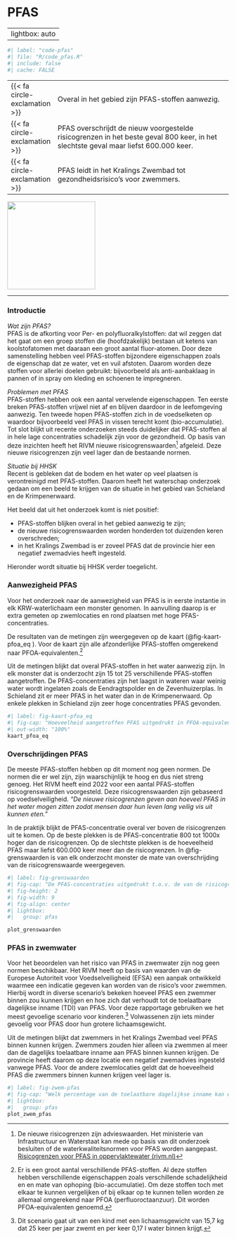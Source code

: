 # PFAS {#sec-pfas}

---
lightbox: auto
---

```r
#| label: "code-pfas"
#| file: "R/code_pfas.R"
#| include: false
#| cache: FALSE

```

::: samenvatting
|                                          |                                                                                                                                     |
|---|------------------------------------------------------------|
| [{{< fa circle-exclamation >}}]{.oranje} | Overal in het gebied zijn PFAS-stoffen aanwezig.                                                                                    |
| [{{< fa circle-exclamation >}}]{.oranje} | PFAS overschrijdt de nieuw voorgestelde risicogrenzen in het beste geval 800 keer, in het slechtste geval maar liefst 600.000 keer. |
| [{{< fa circle-exclamation >}}]{.oranje} | PFAS leidt in het Kralings Zwembad tot gezondheidsrisico's voor zwemmers.                                                           |

::: aside
![](images%5Cvince_sad2.svg){.nolightbox fig-align="center" width="200"}
:::
:::

------------------------------------------------------------------------

### Introductie {.unnumbered}

*Wat zijn PFAS?*\
PFAS is de afkorting voor Per- en polyfluoralkylstoffen: dat wil zeggen dat het gaat om een groep stoffen die (hoofdzakelijk) bestaan uit ketens van koolstofatomen met daaraan een groot aantal fluor-atomen. Door deze samenstelling hebben veel PFAS-stoffen bijzondere eigenschappen zoals de eigenschap dat ze water, vet en vuil afstoten. Daarom worden deze stoffen voor allerlei doelen gebruikt: bijvoorbeeld als anti-aanbaklaag in pannen of in spray om kleding en schoenen te impregneren.

*Problemen met PFAS*\
PFAS-stoffen hebben ook een aantal vervelende eigenschappen. Ten eerste breken PFAS-stoffen vrijwel niet af en blijven daardoor in de leefomgeving aanwezig. Ten tweede hopen PFAS-stoffen zich in de voedselketen op waardoor bijvoorbeeld veel PFAS in vissen terecht komt (bio-accumulatie). Tot slot blijkt uit recente onderzoeken steeds duidelijker dat PFAS-stoffen al in hele lage concentraties schadelijk zijn voor de gezondheid. Op basis van deze inzichten heeft het RIVM nieuwe risicogrenswaarden[^07-pfas-1] afgeleid. Deze nieuwe risicogrenzen zijn veel lager dan de bestaande normen.

[^07-pfas-1]: De nieuwe risicogrenzen zijn advieswaarden. Het ministerie van Infrastructuur en Waterstaat kan mede op basis van dit onderzoek besluiten of de waterkwaliteitsnormen voor PFAS worden aangepast.\
    [Risicogrenzen voor PFAS in oppervlaktewater (rivm.nl)](https://www.rivm.nl/bibliotheek/rapporten/2022-0074.pdf)

*Situatie bij HHSK*\
Recent is gebleken dat de bodem en het water op veel plaatsen is verontreinigd met PFAS-stoffen. Daarom heeft het waterschap onderzoek gedaan om een beeld te krijgen van de situatie in het gebied van Schieland en de Krimpenerwaard.

Het beeld dat uit het onderzoek komt is niet positief:

-   PFAS-stoffen blijken overal in het gebied aanwezig te zijn;
-   de nieuwe risicogrenswaarden worden honderden tot duizenden keren overschreden;
-   in het Kralings Zwembad is er zoveel PFAS dat de provincie hier een negatief zwemadvies heeft ingesteld.

Hieronder wordt situatie bij HHSK verder toegelicht.

### Aanwezigheid PFAS {.unnumbered}

Voor het onderzoek naar de aanwezigheid van PFAS is in eerste instantie in elk KRW-waterlichaam een monster genomen. In aanvulling daarop is er extra gemeten op zwemlocaties en rond plaatsen met hoge PFAS-concentraties.

De resultaten van de metingen zijn weergegeven op de kaart (@fig-kaart-pfoa_eq ). Voor de kaart zijn alle afzonderlijke PFAS-stoffen omgerekend naar PFOA-equivalenten.[^07-pfas-2]

[^07-pfas-2]: Er is een groot aantal verschillende PFAS-stoffen. Al deze stoffen hebben verschillende eigenschappen zoals verschillende schadelijkheid en en mate van ophoping (bio-accumulatie). Om deze stoffen toch met elkaar te kunnen vergelijken of bij elkaar op te kunnen tellen worden ze allemaal omgerekend naar PFOA (perfluoroctaanzuur). Dit worden PFOA-equivalenten genoemd.

Uit de metingen blijkt dat overal PFAS-stoffen in het water aanwezig zijn. In elk monster dat is onderzocht zijn 15 tot 25 verschillende PFAS-stoffen aangetroffen. De PFAS-concentraties zijn het laagst in wateren waar weinig water wordt ingelaten zoals de Eendragtspolder en de Zevenhuizerplas. In Schieland zit er meer PFAS in het water dan in de Krimpenerwaard. Op enkele plekken in Schieland zijn zeer hoge concentraties PFAS gevonden.

```r
#| label: fig-kaart-pfoa_eq
#| fig-cap: "Hoeveelheid aangetroffen PFAS uitgedrukt in PFOA-equivalenten."
#| out-width: "100%"
kaart_pfoa_eq
```

### Overschrijdingen PFAS {.unnumbered}

De meeste PFAS-stoffen hebben op dit moment nog geen normen. De normen die er wel zijn, zijn waarschijnlijk te hoog en dus niet streng genoeg. Het RIVM heeft eind 2022 voor een aantal PFAS-stoffen risicogrenswaarden voorgesteld. Deze risicogrenswaarden zijn gebaseerd op voedselveiligheid. *"De nieuwe risicogrenzen geven aan hoeveel PFAS in het water mogen zitten zodat mensen daar hun leven lang veilig vis uit kunnen eten."*

In de praktijk blijkt de PFAS-concentratie overal ver boven de risicogrenzen uit te komen. Op de beste plekken is de PFAS-concentratie 800 tot 1000x hoger dan de risicogrenzen. Op de slechtste plekken is de hoeveelheid PFAS maar liefst 600.000 keer meer dan de risicogrenzen. In @fig-grenswaarden is van elk onderzocht monster de mate van overschrijding van de risicogrenswaarde weergegeven.

::: column-body-outset
```r
#| label: fig-grenswaarden
#| fig-cap: "De PFAS-concentraties uitgedrukt t.o.v. de van de risicogrenzen die zijn voorgesteld door het RIVM.<br>Voor de figuur zijn de overschrijdingsfactoren van de afzonderlijke PFAS-stoffen bij elkaar opgeteld."
#| fig-height: 2
#| fig-width: 9
#| fig-align: center
#| lightbox:
#|   group: pfas

plot_grenswaarden

```
:::

### PFAS in zwemwater {.unnumbered}

Voor het beoordelen van het risico van PFAS in zwemwater zijn nog geen normen beschikbaar. Het RIVM heeft op basis van waarden van de Europese Autoriteit voor Voedselveiligheid (EFSA) een aanpak ontwikkeld waarmee een indicatie gegeven kan worden van de risico's voor zwemmen. Hierbij wordt in diverse scenario's bekeken hoeveel PFAS een zwemmer binnen zou kunnen krijgen en hoe zich dat verhoudt tot de toelaatbare dagelijkse inname (TDI) van PFAS. Voor deze rapportage gebruiken we het meest gevoelige scenario voor kinderen.[^07-pfas-3] Volwassenen zijn iets minder gevoelig voor PFAS door hun grotere lichaamsgewicht.

[^07-pfas-3]: Dit scenario gaat uit van een kind met een lichaamsgewicht van 15,7 kg dat 25 keer per jaar zwemt en per keer 0,17 l water binnen krijgt.

Uit de metingen blijkt dat zwemmers in het Kralings Zwembad veel PFAS binnen kunnen krijgen. Zwemmers zouden hier alleen via zwemmen al meer dan de dagelijks toelaatbare inname aan PFAS binnen kunnen krijgen. De provincie heeft daarom op deze locatie een negatief zwemadvies ingesteld vanwege PFAS. Voor de andere zwemlocaties geldt dat de hoeveelheid PFAS die zwemmers binnen kunnen krijgen veel lager is.

```r
#| label: fig-zwem-pfas
#| fig-cap: "Welk percentage van de toelaatbare dagelijkse inname kan een kind binnenkrijgen?"
#| lightbox:
#|   group: pfas
plot_zwem_pfas

```
